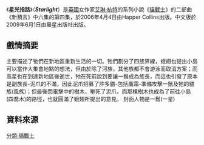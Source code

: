 {{noteTA|G1=貓戰士}}
{{Infobox Book 
| name                 = 星光指路
| image                = [[File:Warriors_Starlight_cover.jpg|200px]]
| image_caption        = 星光指路封面
| author               = 艾琳·杭特
| title_orig           = Starlight
| translator           = 謝雅文
| illustrator          =
| cover_artist         = 北士品牌設計顧問
| country              = [[英國|英國]]
| language             = {{flagicon|UK}} [[英語|英語]]<br>{{flagicon|TWN}} [[繁體中文|繁體中文]]
| series               = 《[[貓戰士|貓戰士]]：新預言》
| subject              = 
| genre                = 奇幻文學
| publisher            = {{flagicon|UK}} [[哈潑·柯林斯出版社|哈潑·柯林斯出版社]]<br>{{flagicon|TWN}} [[晨星出版社|晨星出版社]]
| release_date         = 2006年4月4日<ref>[http://www.harpercollinschildrens.com/Kids/BookDetail.aspx?isbn13=9780060827588 Warriors: The New Prophecy #4: Starlight, By Erin Hunter](HarperCollins Children's Books)</ref>
| chinese_release_date = 2009年6月1日
| media_type           = 
| pages                = 
| format               =
| isbn                 = 
| oclc                 = 
| preceded_by          = [[重現家園|重現家園]]
| followed_by          = [[黃昏戰爭|黃昏戰爭]]
}}

《'''星光指路'''》（'''''Starlight'''''）是[[英國|英國]]女作家[[艾琳·杭特|艾琳·杭特]]的系列小說《[[貓戰士|貓戰士]]》的二部曲《新預言》中六集的第四集，於2006年4月4日由Happer Collins出版。中文版於2009年6月1日由晨星出版社出版。

==戲情摘要==
主要描述了牠們在新地區重新生活的一切。牠們劃分了四族界線，蛾翅也提出小島可以當作大集會地點的想法，但由於除了河族，其他族都不會游泳而取消方案；而高星也在到達新地區後逝世，牠在死前說到要讓一鬚成為族長，而這也引發了原本是副族長-泥爪的不滿，因此泥爪招募了許多貓-包括鷹霜-準備攻擊一鬚及牠的貓族(風族)；但最後閃電擊中的樹木，壓死了泥爪，而那棵樹木也成為了前往小島(四喬木)的路徑，也就圓滿了蛾翅所提出的意見。
封面人物是一鬚(一星)

==資料來源==
{{reflist}}

{{Warriorcats}}

[[分類:貓戰士|分類:貓戰士]]